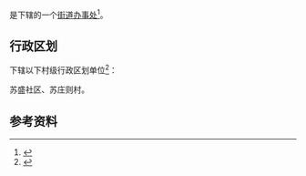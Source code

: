 {{中国乡级行政区|61/08/03/004/000}}

'''{{PAGENAMEBASE}}'''是{{PRC admin/fullname|61/08/03/004/000|3}}下辖的一个[[街道办事处|街道办事处]]<ref>{{PRC admin/ref sgc|{{PRC admin/parent|61/08/03/004/000}}}}</ref>。

== 行政区划 ==
{{PAGENAMEBASE}}下辖以下村级行政区划单位<ref>{{PRC admin/ref sgc|61/08/03/004/000}}</ref>：

苏盛社区、苏庄则村。

== 参考资料 ==
{{reflist}}

{{陕西行政区划小作品}}
{{PRC admin/navcat|61/08/03/004/000}}